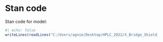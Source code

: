 # Stan code

Stan code for model:
```r
#| echo: false
writeLines(readLines("C:/Users/agnie/Desktop/HPLC_2022/X_Bridge_Shield_C18/TASK/hplc-gra-redsum_qsrr.stan"))
```
